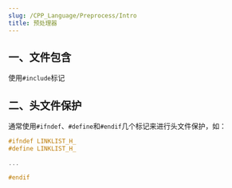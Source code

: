 ```yaml
---
slug: /CPP_Language/Preprocess/Intro
title: 预处理器
---
```


## 一、文件包含

使用`#include`标记



## 二、头文件保护

通常使用`#ifndef`、`#define`和`#endif`几个标记来进行头文件保护，如：

```c++
#ifndef LINKLIST_H_
#define LINKLIST_H_

...

#endif
```